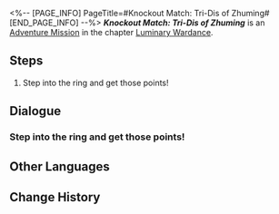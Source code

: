 <%-- [PAGE_INFO]
PageTitle=#Knockout Match: Tri-Dis of Zhuming#
[END_PAGE_INFO] --%>
{{Stub|Dialogue.}}
{{Mission Infobox
|id            = 8025136
|title         = 
|image         = <!--Mission Knockout Match Tri-Dis of Zhuming.png-->
|type          = Adventure
|event_name    = 
|chapter       = Luminary Wardance
|requirements  = 
|summary       = <!--official mission summary from Fate's Atlas-->
|characters    = Trailblazer
|startLocation = [[<!--starting world-->]] - [[<!--starting area-->]]
|world         = <!--starting world-->
|area          = <!--starting area-->
|prev          = 
|next          = Even When Cheers Fade: Chapter 2
|rewards       = Wardance Sword Badge*5
}}
'''''Knockout Match: Tri-Dis of Zhuming''''' is an [[Adventure Mission]] in the chapter [[Luminary Wardance]].

==Steps==
# Step into the ring and get those points!

<!--
==Gameplay Notes==

--><!--
==Trial Character==

-->
==Dialogue==
{{Stub Dialogue}}
===Step into the ring and get those points!===
{{Mission Description|type=adventure|location=<!--to be added-->|The rules of the Knockout Matches are easy &mdash; Just defeat opponents and win points<br />Contestant Luka just needs to do three things: Win, win, and keep winning!}}
{{Dialogue Start}}
:{{tx}}
{{Dialogue End}}

==Other Languages==
{{Other Languages
|en   = Knockout Match: Tri-Dis of Zhuming
|zhs  = 叩关赛•朱明三不
|zht  = 叩關賽•朱明三不
|ja   = 予選・朱明三武
|ko   = 예선전•주명삼불
|es   = Combate de cualificación: Los Tres D. Negados del Zhuming
|fr   = Match de qualification&nbsp;: Les Trois D du Zhuming
|ru   = Отборочный матч - ТриО из Чжумина
|th   = รอบคัดเลือก: สามส. แห่ง Zhuming
|vi   = Giải Đấu Loại: Bộ Tam D.Zhuming
|de   = Qualifikationskampf: Zhuming-Trio
|id   = Pertandingan Knockout: Bersatu Zhuming Runtuh
|pt   = Partida Eliminatória: Trinterdito de Zhuming
}}

==Change History==
{{Change History|2.5}}
